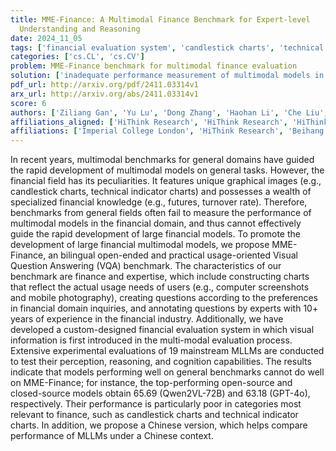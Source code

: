 ```yaml
---
title: MME-Finance: A Multimodal Finance Benchmark for Expert-level
  Understanding and Reasoning
date: 2024_11_05
tags: ['financial evaluation system', 'candlestick charts', 'technical indicator charts', 'machine learning language models', 'financial models', 'Visual Question Answering', 'multimodal benchmarks']
categories: ['cs.CL', 'cs.CV']
problem: MME-Finance benchmark for multimodal finance evaluation
solution: ['inadequate performance measurement of multimodal models in the financial domain']
pdf_url: http://arxiv.org/pdf/2411.03314v1
arx_url: http://arxiv.org/abs/2411.03314v1
score: 6
authors: ['Ziliang Gan', 'Yu Lu', 'Dong Zhang', 'Haohan Li', 'Che Liu', 'Jian Liu', 'Ji Liu', 'Haipang Wu', 'Chaoyou Fu', 'Zenglin Xu', 'Rongjunchen Zhang', 'Yong Dai']
affiliations_aligned: ['HiThink Research', 'HiThink Research', 'HiThink Research', 'HiThink Research', 'Imperial College London', 'Beihang', 'HiThink Research', 'HiThink Research', 'Nanjing', 'Fudan University', 'HiThink Research', 'HiThink Research']
affiliations: ['Imperial College London', 'HiThink Research', 'Beihang', 'Nanjing', 'Fudan University']
---
```



In recent years, multimodal benchmarks for general domains have guided the
rapid development of multimodal models on general tasks. However, the financial
field has its peculiarities. It features unique graphical images (e.g.,
candlestick charts, technical indicator charts) and possesses a wealth of
specialized financial knowledge (e.g., futures, turnover rate). Therefore,
benchmarks from general fields often fail to measure the performance of
multimodal models in the financial domain, and thus cannot effectively guide
the rapid development of large financial models. To promote the development of
large financial multimodal models, we propose MME-Finance, an bilingual
open-ended and practical usage-oriented Visual Question Answering (VQA)
benchmark. The characteristics of our benchmark are finance and expertise,
which include constructing charts that reflect the actual usage needs of users
(e.g., computer screenshots and mobile photography), creating questions
according to the preferences in financial domain inquiries, and annotating
questions by experts with 10+ years of experience in the financial industry.
Additionally, we have developed a custom-designed financial evaluation system
in which visual information is first introduced in the multi-modal evaluation
process. Extensive experimental evaluations of 19 mainstream MLLMs are
conducted to test their perception, reasoning, and cognition capabilities. The
results indicate that models performing well on general benchmarks cannot do
well on MME-Finance; for instance, the top-performing open-source and
closed-source models obtain 65.69 (Qwen2VL-72B) and 63.18 (GPT-4o),
respectively. Their performance is particularly poor in categories most
relevant to finance, such as candlestick charts and technical indicator charts.
In addition, we propose a Chinese version, which helps compare performance of
MLLMs under a Chinese context.